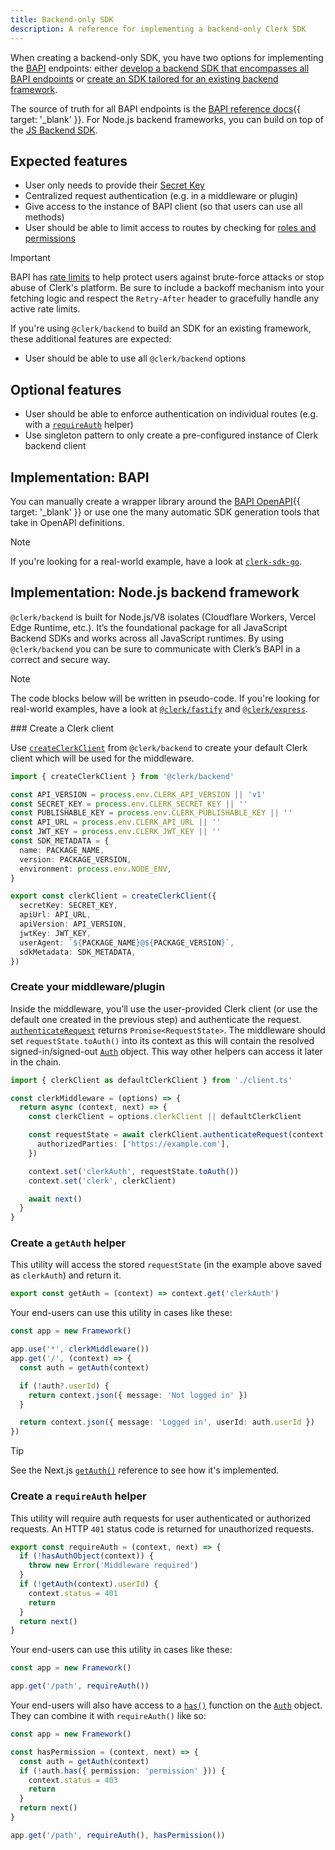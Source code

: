 ```yaml
---
title: Backend-only SDK
description: A reference for implementing a backend-only Clerk SDK
---
```


When creating a backend-only SDK, you have two options for implementing the [BAPI](/docs/guides/development/sdk-development/terminology) endpoints: either [develop a backend SDK that encompasses all BAPI endpoints](#implementation-bapi) or [create an SDK tailored for an existing backend framework](#implementation-node-js-backend-framework).

The source of truth for all BAPI endpoints is the [BAPI reference docs](/docs/reference/backend-api){{ target: '_blank' }}. For Node.js backend frameworks, you can build on top of the [JS Backend SDK](/docs/js-backend/getting-started/quickstart).

## Expected features

- User only needs to provide their [Secret Key](/docs/guides/development/sdk-development/terminology)
- Centralized request authentication (e.g. in a middleware or plugin)
- Give access to the instance of BAPI client (so that users can use all methods)
- User should be able to limit access to routes by checking for [roles and permissions](/docs/guides/organizations/roles-and-permissions)

> [!IMPORTANT]
> BAPI has [rate limits](/docs/guides/how-clerk-works/system-limits) to help protect users against brute-force attacks or stop abuse of Clerk's platform. Be sure to include a backoff mechanism into your fetching logic and respect the `Retry-After` header to gracefully handle any active rate limits.

If you're using `@clerk/backend` to build an SDK for an existing framework, these additional features are expected:

- User should be able to use all `@clerk/backend` options

## Optional features

- User should be able to enforce authentication on individual routes (e.g. with a [`requireAuth`](/docs/guides/development/sdk-development/backend-only#create-a-require-auth-helper) helper)
- Use singleton pattern to only create a pre-configured instance of Clerk backend client

## Implementation: BAPI

You can manually create a wrapper library around the [BAPI OpenAPI](/docs/reference/backend-api){{ target: '_blank' }} or use one the many automatic SDK generation tools that take in OpenAPI definitions.

> [!NOTE]
> If you're looking for a real-world example, have a look at [`clerk-sdk-go`](https://github.com/clerk/clerk-sdk-go).

## Implementation: Node.js backend framework

`@clerk/backend` is built for Node.js/V8 isolates (Cloudflare Workers, Vercel Edge Runtime, etc.). It’s the foundational package for all JavaScript Backend SDKs and works across all JavaScript runtimes. By using `@clerk/backend` you can be sure to communicate with Clerk’s BAPI in a correct and secure way.

> [!NOTE]
> The code blocks below will be written in pseudo-code. If you're looking for real-world examples, have a look at [`@clerk/fastify`](https://github.com/clerk/javascript/tree/main/packages/fastify) and [`@clerk/express`](https://github.com/clerk/javascript/tree/main/packages/express).

<Steps>
  ### Create a Clerk client

  Use [`createClerkClient`](/docs/getting-started/quickstart#usage) from `@clerk/backend` to create your default Clerk client which will be used for the middleware.

  ```ts {{ filename: 'client.ts' }}
  import { createClerkClient } from '@clerk/backend'

  const API_VERSION = process.env.CLERK_API_VERSION || 'v1'
  const SECRET_KEY = process.env.CLERK_SECRET_KEY || ''
  const PUBLISHABLE_KEY = process.env.CLERK_PUBLISHABLE_KEY || ''
  const API_URL = process.env.CLERK_API_URL || ''
  const JWT_KEY = process.env.CLERK_JWT_KEY || ''
  const SDK_METADATA = {
    name: PACKAGE_NAME,
    version: PACKAGE_VERSION,
    environment: process.env.NODE_ENV,
  }

  export const clerkClient = createClerkClient({
    secretKey: SECRET_KEY,
    apiUrl: API_URL,
    apiVersion: API_VERSION,
    jwtKey: JWT_KEY,
    userAgent: `${PACKAGE_NAME}@${PACKAGE_VERSION}`,
    sdkMetadata: SDK_METADATA,
  })
  ```

  ### Create your middleware/plugin

  Inside the middleware, you’ll use the user-provided Clerk client (or use the default one created in the previous step) and authenticate the request. [`authenticateRequest`](/docs/reference/backend/authenticate-request) returns `Promise<RequestState>`. The middleware should set `requestState.toAuth()` into its context as this will contain the resolved signed-in/signed-out [`Auth`](/docs/reference/backend/types/auth-object) object. This way other helpers can access it later in the chain.

  ```ts {{ filename: 'clerk-middleware.ts' }}
  import { clerkClient as defaultClerkClient } from './client.ts'

  const clerkMiddleware = (options) => {
    return async (context, next) => {
      const clerkClient = options.clerkClient || defaultClerkClient

      const requestState = await clerkClient.authenticateRequest(context.req, {
        authorizedParties: ['https://example.com'],
      })

      context.set('clerkAuth', requestState.toAuth())
      context.set('clerk', clerkClient)

      await next()
    }
  }
  ```

  ### Create a `getAuth` helper

  This utility will access the stored `requestState` (in the example above saved as `clerkAuth`) and return it.

  ```ts {{ filename: 'get-auth.ts' }}
  export const getAuth = (context) => context.get('clerkAuth')
  ```

  Your end-users can use this utility in cases like these:

  ```ts {{ filename: 'index.ts', mark: [5, [7, 9]] }}
  const app = new Framework()

  app.use('*', clerkMiddleware())
  app.get('/', (context) => {
    const auth = getAuth(context)

    if (!auth?.userId) {
      return context.json({ message: 'Not logged in' })
    }

    return context.json({ message: 'Logged in', userId: auth.userId })
  })
  ```

  > [!TIP]
  > See the Next.js [`getAuth()`](/docs/reference/nextjs/pages-router/get-auth) reference to see how it's implemented.

  ### Create a `requireAuth` helper

  This utility will require auth requests for user authenticated or authorized requests. An HTTP `401` status code is returned for unauthorized requests.

  ```ts {{ filename: 'require-auth.ts' }}
  export const requireAuth = (context, next) => {
    if (!hasAuthObject(context)) {
      throw new Error('Middleware required')
    }
    if (!getAuth(context).userId) {
      context.status = 401
      return
    }
    return next()
  }
  ```

  Your end-users can use this utility in cases like these:

  ```ts {{ filename: 'index.ts' }}
  const app = new Framework()

  app.get('/path', requireAuth())
  ```

  Your end-users will also have access to a [`has()`](/docs/reference/backend/types/auth-object#has) function on the [`Auth`](/docs/reference/backend/types/auth-object) object. They can combine it with `requireAuth()` like so:

  ```ts {{ filename: 'index.ts' }}
  const app = new Framework()

  const hasPermission = (context, next) => {
    const auth = getAuth(context)
    if (!auth.has({ permission: 'permission' })) {
      context.status = 403
      return
    }
    return next()
  }

  app.get('/path', requireAuth(), hasPermission())
  ```
</Steps>
